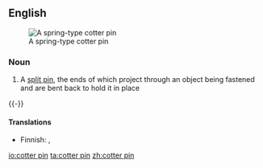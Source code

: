 ==English==
[[Image:CotterPin.png|thumb|A spring-type cotter pin]]

===Noun===
{{en-noun|sg=[[cotter]] [[pin]]}}

# A [[split pin]], the ends of which project through an object being fastened and are bent back to hold it in place
{{-}}
====Translations====
{{top}}
* Finnish: {{t|fi|sokkanaula}}, {{t-|fi|sokka}}
{{bottom}}

[[io:cotter pin]]
[[ta:cotter pin]]
[[zh:cotter pin]]